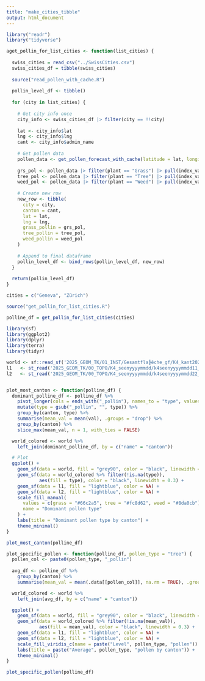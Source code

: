 ```yaml
---
title: "make_cities_tibble"
output: html_document
---
```


```r
library("readr")
library("tidyverse")
```

```r

aget_pollin_for_list_cities <- function(list_cities) {
  
  swiss_cities = read_csv("../SwissCities.csv")
  swiss_cities_df = tibble(swiss_cities)
  
  source("read_pollen_with_cache.R")
  
  pollin_level_df <- tibble()
  
  for (city in list_cities) {
    
    # Get city info once
    city_info <- swiss_cities_df |> filter(city == !!city)
    
    lat <- city_info$lat
    lng <- city_info$lng
    cant <- city_info$admin_name
    
    # Get pollen data
    pollen_data <- get_pollen_forecast_with_cache(latitude = lat, longitude = lng)
    
    grs_pol <- pollen_data |> filter(plant == "Grass") |> pull(index_value)
    tree_pol <- pollen_data |> filter(plant == "Tree") |> pull(index_value)
    weed_pol <- pollen_data |> filter(plant == "Weed") |> pull(index_value)
    
    # Create new row
    new_row <- tibble(
      city = city,
      canton = cant,
      lat = lat,
      lng = lng,
      grass_pollin = grs_pol,
      tree_pollin = tree_pol,
      weed_pollin = weed_pol
    )
    
    # Append to final dataframe
    pollin_level_df <- bind_rows(pollin_level_df, new_row)
  }
  
  return(pollin_level_df)
}


```

```r

cities = c("Geneva", "Zürich")

source("get_pollin_for_list_cities.R")

polline_df = get_pollin_for_list_cities(cities)

```


```r

library(sf)
library(ggplot2)
library(dplyr)
library(terra)
library(tidyr)

world <- sf::read_sf('2025_GEOM_TK/01_INST/Gesamtfla╠êche_gf/K4_kant20220101_gf/K4kant20220101gf_ch2007Poly.shp')
l1   <- st_read('2025_GEOM_TK/00_TOPO/K4_seenyyyymmdd/k4seenyyyymmdd11_ch2007Poly.shp')
l2   <- st_read('2025_GEOM_TK/00_TOPO/K4_seenyyyymmdd/k4seenyyyymmdd22_ch2007Poly.shp')


plot_most_canton <- function(polline_df) {
  dominant_polline_df <- polline_df %>%
    pivot_longer(cols = ends_with("_pollin"), names_to = "type", values_to = "val") %>%
    mutate(type = gsub("_pollin", "", type)) %>% 
    group_by(canton, type) %>%
    summarise(mean_val = mean(val), .groups = "drop") %>%
    group_by(canton) %>%
    slice_max(mean_val, n = 1, with_ties = FALSE)

  world_colored <- world %>%
    left_join(dominant_polline_df, by = c("name" = "canton"))

  # Plot
  ggplot() +
    geom_sf(data = world, fill = "grey90", color = "black", linewidth = 0.3) +
    geom_sf(data = world_colored %>% filter(!is.na(type)), 
            aes(fill = type), color = "black", linewidth = 0.3) +
    geom_sf(data = l1, fill = "lightblue", color = NA) +
    geom_sf(data = l2, fill = "lightblue", color = NA) +
    scale_fill_manual(
      values = c(grass = "#66c2a5", tree = "#fc8d62", weed = "#8da0cb"),
      name = "Dominant pollen type"
    ) +
    labs(title = "Dominant pollen type by canton") +
    theme_minimal()
}

plot_most_canton(polline_df)

```
```r

plot_specific_pollen <- function(polline_df, pollen_type = "tree") {
  pollen_col <- paste0(pollen_type, "_pollin")
  
  avg_df <- polline_df %>%
    group_by(canton) %>%
    summarise(mean_val = mean(.data[[pollen_col]], na.rm = TRUE), .groups = "drop")

  world_colored <- world %>%
    left_join(avg_df, by = c("name" = "canton"))

  ggplot() +
    geom_sf(data = world, fill = "grey90", color = "black", linewidth = 0.3) +
    geom_sf(data = world_colored %>% filter(!is.na(mean_val)), 
            aes(fill = mean_val), color = "black", linewidth = 0.3) +
    geom_sf(data = l1, fill = "lightblue", color = NA) +
    geom_sf(data = l2, fill = "lightblue", color = NA) +
    scale_fill_viridis_c(name = paste("Level", pollen_type, "pollen")) +
    labs(title = paste("Average", pollen_type, "pollen by canton")) +
    theme_minimal()
}

plot_specific_pollen(polline_df)

```











